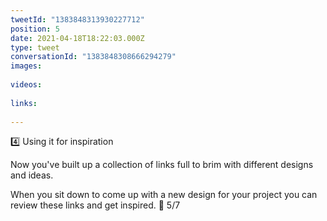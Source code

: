 ```yaml
---
tweetId: "1383848313930227712"
position: 5
date: 2021-04-18T18:22:03.000Z
type: tweet
conversationId: "1383848308666294279"
images:
  
videos:
  
links:
  
---
```

4️⃣ Using it for inspiration

Now you've built up a collection of links full to brim with different designs and ideas.

When you sit down to come up with a new design for your project you can review these links and get inspired. 🤩  5/7
